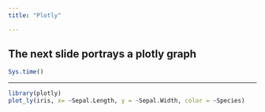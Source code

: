 ```yaml
---
title: "Plotly"

---
```


## The next slide portrays a plotly graph


```r
Sys.time()
```

***

```r
library(plotly)
plot_ly(iris, x= ~Sepal.Length, y = ~Sepal.Width, color = ~Species)
```